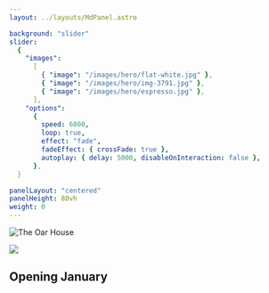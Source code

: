 ```yaml
---
layout: ../layouts/MdPanel.astro

background: "slider"
slider:
  {
    "images":
      [
        { "image": "/images/hero/flat-white.jpg" },
        { "image": "/images/hero/img-3791.jpg" },
        { "image": "/images/hero/espresso.jpg" },
      ],
    "options":
      {
        speed: 6000,
        loop: true,
        effect: "fade",
        fadeEffect: { crossFade: true },
        autoplay: { delay: 5000, disableOnInteraction: false },
      },
  }

panelLayout: "centered"
panelHeight: 80vh
weight: 0
---
```


<section>

![The Oar House](/images/hero/tohc-logo-distressed-blk.svg)

![](/images/icons/TOHC-wriggly-line-blk.svg)

<h2 class="center">Opening January</h2>

</section>
